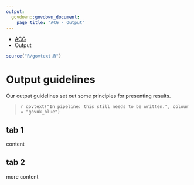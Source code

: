 ```yaml
---
output: 
  govdown::govdown_document:
    page_title: "ACG - Output"
---
```


::: {.breadcrumbs}
* [ACG](index.html)
* Output
:::

``` r
source("R/govtext.R")
```


# Output guidelines

::: {.lead-para}
Our output guidelines set out some principles for presenting results.
:::

> `r govtext("In pipeline: this still needs to be written.", colour = "govuk_blue")`


## tab 1

content

## tab 2

more content

